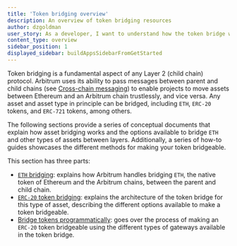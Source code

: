 ```yaml
---
title: 'Token bridging overview'
description: An overview of token bridging resources
author: dzgoldman
user_story: As a developer, I want to understand how the token bridge works and what options exist to bridge assets between layers.
content_type: overview
sidebar_position: 1
displayed_sidebar: buildAppsSidebarFromGetStarted
---
```


Token bridging is a fundamental aspect of any Layer 2 (child chain) protocol. Arbitrum uses its ability to pass messages between parent and child chains (see [Cross-chain messaging](/build-decentralized-apps/04-cross-chain-messaging.mdx)) to enable projects to move assets between Ethereum and an Arbitrum chain trustlessly, and vice versa. Any asset and asset type in principle can be bridged, including `ETH`, `ERC-20` tokens, and `ERC-721` tokens, among others.

The following sections provide a series of conceptual documents that explain how asset bridging works and the options available to bridge `ETH` and other types of assets between layers. Additionally, a series of how-to guides showcases the different methods for making your token bridgeable.

This section has three parts:

- [`ETH` bridging](/build-decentralized-apps/token-bridging/02-token-bridge-ether.mdx): explains how Arbitrum handles bridging `ETH`, the native token of Ethereum and the Arbitrum chains, between the parent and child chain.
- [`ERC-20` token bridging](/build-decentralized-apps/token-bridging/03-token-bridge-erc20.mdx): explains the architecture of the token bridge for this type of asset, describing the different options available to make a token bridgeable.
- [Bridge tokens programmatically](/build-decentralized-apps/token-bridging/bridge-tokens-programmatically/01-get-started.mdx): goes over the process of making an `ERC-20` token bridgeable using the different types of gateways available in the token bridge.
